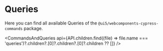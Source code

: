 
<Meta title="Queries" />

<TableOfContent headingSelector="h2" />

# Queries

Here you can find all available Queries of the `@ui5/webcomponents-cypress-commands` package.

<CommandsAndQueries
  api={API.children.find((file) => file.name === 'queries')?.children?.[0]?.children?.[0]?.children ?? []}
/>

<Footer />
